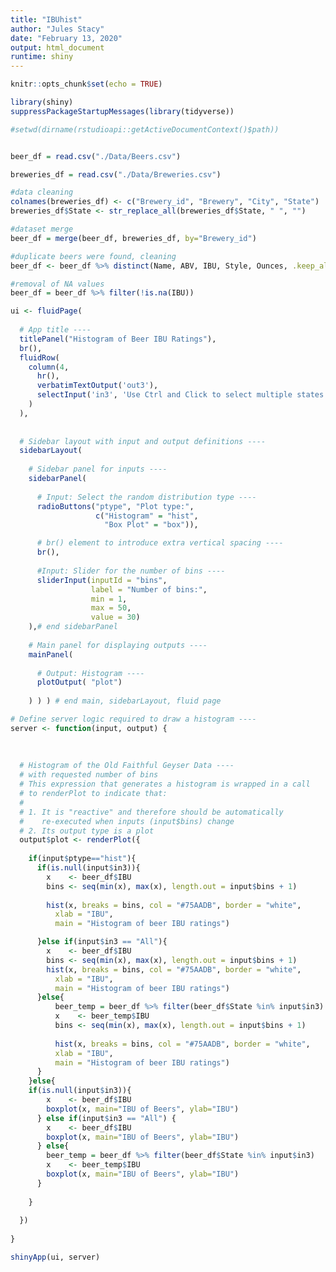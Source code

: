 ```yaml
---
title: "IBUhist"
author: "Jules Stacy"
date: "February 13, 2020"
output: html_document
runtime: shiny
---
```


```r
knitr::opts_chunk$set(echo = TRUE)
```

```r
library(shiny)
suppressPackageStartupMessages(library(tidyverse))

#setwd(dirname(rstudioapi::getActiveDocumentContext()$path))


beer_df = read.csv("./Data/Beers.csv")

breweries_df = read.csv("./Data/Breweries.csv")

#data cleaning
colnames(breweries_df) <- c("Brewery_id", "Brewery", "City", "State")
breweries_df$State <- str_replace_all(breweries_df$State, " ", "")

#dataset merge
beer_df = merge(beer_df, breweries_df, by="Brewery_id")

#duplicate beers were found, cleaning
beer_df <- beer_df %>% distinct(Name, ABV, IBU, Style, Ounces, .keep_all=TRUE)

#removal of NA values
beer_df = beer_df %>% filter(!is.na(IBU))

ui <- fluidPage(
  
  # App title ----
  titlePanel("Histogram of Beer IBU Ratings"),
  br(),
  fluidRow(
    column(4,
      hr(),
      verbatimTextOutput('out3'),
      selectInput('in3', 'Use Ctrl and Click to select multiple states', c("All", state.abb), multiple=TRUE, selectize=FALSE)
    )
  ),
  
  
  # Sidebar layout with input and output definitions ----
  sidebarLayout(
    
    # Sidebar panel for inputs ----
    sidebarPanel(
      
      # Input: Select the random distribution type ----
      radioButtons("ptype", "Plot type:",
                   c("Histogram" = "hist",
                     "Box Plot" = "box")),

      # br() element to introduce extra vertical spacing ----
      br(),
      
      #Input: Slider for the number of bins ----
      sliderInput(inputId = "bins",
                  label = "Number of bins:",
                  min = 1,
                  max = 50,
                  value = 30)
    ),# end sidebarPanel
    
    # Main panel for displaying outputs ----
    mainPanel(
      
      # Output: Histogram ----
      plotOutput( "plot")
      
    ) ) ) # end main, sidebarLayout, fluid page

# Define server logic required to draw a histogram ----
server <- function(input, output) {
  
  
  
  # Histogram of the Old Faithful Geyser Data ----
  # with requested number of bins
  # This expression that generates a histogram is wrapped in a call
  # to renderPlot to indicate that:
  #
  # 1. It is "reactive" and therefore should be automatically
  #    re-executed when inputs (input$bins) change
  # 2. Its output type is a plot
  output$plot <- renderPlot({
    
    if(input$ptype=="hist"){
      if(is.null(input$in3)){
        x    <- beer_df$IBU
        bins <- seq(min(x), max(x), length.out = input$bins + 1)
    
        hist(x, breaks = bins, col = "#75AADB", border = "white",
          xlab = "IBU",
          main = "Histogram of beer IBU ratings")

      }else if(input$in3 == "All"){
        x    <- beer_df$IBU
        bins <- seq(min(x), max(x), length.out = input$bins + 1)
        hist(x, breaks = bins, col = "#75AADB", border = "white",
          xlab = "IBU",
          main = "Histogram of beer IBU ratings")
      }else{
          beer_temp = beer_df %>% filter(beer_df$State %in% input$in3)
          x    <- beer_temp$IBU
          bins <- seq(min(x), max(x), length.out = input$bins + 1)
    
          hist(x, breaks = bins, col = "#75AADB", border = "white",
          xlab = "IBU",
          main = "Histogram of beer IBU ratings")
      }
    }else{
    if(is.null(input$in3)){
        x    <- beer_df$IBU
        boxplot(x, main="IBU of Beers", ylab="IBU") 
      } else if(input$in3 == "All") {
        x    <- beer_df$IBU
        boxplot(x, main="IBU of Beers", ylab="IBU")         
      } else{
        beer_temp = beer_df %>% filter(beer_df$State %in% input$in3)
        x    <- beer_temp$IBU
        boxplot(x, main="IBU of Beers", ylab="IBU")
      }
      
    }
 
  })
  
}

shinyApp(ui, server)


```